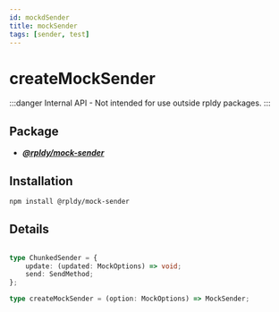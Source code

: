```yaml
---
id: mockdSender
title: mockSender
tags: [sender, test]
---
```


# createMockSender

:::danger
Internal API - Not intended for use outside rpldy packages.
:::

## Package

- **_[@rpldy/mock-sender](../../packages/rpldy-mock-sender)_**

## Installation

```bash npm2yarn
npm install @rpldy/mock-sender
```

## Details

```typescript

type ChunkedSender = {
  	update: (updated: MockOptions) => void;
    send: SendMethod;
};

type createMockSender = (option: MockOptions) => MockSender;
```
